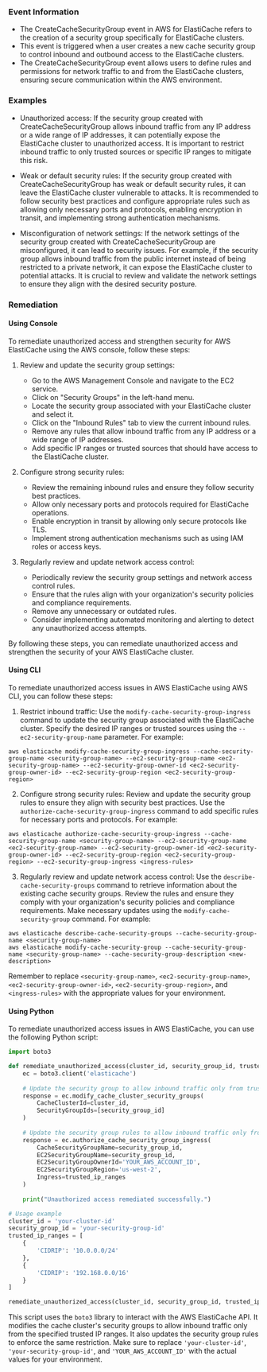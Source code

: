 
### Event Information

- The CreateCacheSecurityGroup event in AWS for ElastiCache refers to the creation of a security group specifically for ElastiCache clusters.
- This event is triggered when a user creates a new cache security group to control inbound and outbound access to the ElastiCache clusters.
- The CreateCacheSecurityGroup event allows users to define rules and permissions for network traffic to and from the ElastiCache clusters, ensuring secure communication within the AWS environment.


### Examples

- Unauthorized access: If the security group created with CreateCacheSecurityGroup allows inbound traffic from any IP address or a wide range of IP addresses, it can potentially expose the ElastiCache cluster to unauthorized access. It is important to restrict inbound traffic to only trusted sources or specific IP ranges to mitigate this risk.

- Weak or default security rules: If the security group created with CreateCacheSecurityGroup has weak or default security rules, it can leave the ElastiCache cluster vulnerable to attacks. It is recommended to follow security best practices and configure appropriate rules such as allowing only necessary ports and protocols, enabling encryption in transit, and implementing strong authentication mechanisms.

- Misconfiguration of network settings: If the network settings of the security group created with CreateCacheSecurityGroup are misconfigured, it can lead to security issues. For example, if the security group allows inbound traffic from the public internet instead of being restricted to a private network, it can expose the ElastiCache cluster to potential attacks. It is crucial to review and validate the network settings to ensure they align with the desired security posture.

### Remediation

#### Using Console

To remediate unauthorized access and strengthen security for AWS ElastiCache using the AWS console, follow these steps:

1. Review and update the security group settings:
   - Go to the AWS Management Console and navigate to the EC2 service.
   - Click on "Security Groups" in the left-hand menu.
   - Locate the security group associated with your ElastiCache cluster and select it.
   - Click on the "Inbound Rules" tab to view the current inbound rules.
   - Remove any rules that allow inbound traffic from any IP address or a wide range of IP addresses.
   - Add specific IP ranges or trusted sources that should have access to the ElastiCache cluster.

2. Configure strong security rules:
   - Review the remaining inbound rules and ensure they follow security best practices.
   - Allow only necessary ports and protocols required for ElastiCache operations.
   - Enable encryption in transit by allowing only secure protocols like TLS.
   - Implement strong authentication mechanisms such as using IAM roles or access keys.

3. Regularly review and update network access control:
   - Periodically review the security group settings and network access control rules.
   - Ensure that the rules align with your organization's security policies and compliance requirements.
   - Remove any unnecessary or outdated rules.
   - Consider implementing automated monitoring and alerting to detect any unauthorized access attempts.

By following these steps, you can remediate unauthorized access and strengthen the security of your AWS ElastiCache cluster.

#### Using CLI

To remediate unauthorized access issues in AWS ElastiCache using AWS CLI, you can follow these steps:

1. Restrict inbound traffic: Use the `modify-cache-security-group-ingress` command to update the security group associated with the ElastiCache cluster. Specify the desired IP ranges or trusted sources using the `--ec2-security-group-name` parameter. For example:
```
aws elasticache modify-cache-security-group-ingress --cache-security-group-name <security-group-name> --ec2-security-group-name <ec2-security-group-name> --ec2-security-group-owner-id <ec2-security-group-owner-id> --ec2-security-group-region <ec2-security-group-region>
```

2. Configure strong security rules: Review and update the security group rules to ensure they align with security best practices. Use the `authorize-cache-security-group-ingress` command to add specific rules for necessary ports and protocols. For example:
```
aws elasticache authorize-cache-security-group-ingress --cache-security-group-name <security-group-name> --ec2-security-group-name <ec2-security-group-name> --ec2-security-group-owner-id <ec2-security-group-owner-id> --ec2-security-group-region <ec2-security-group-region> --ec2-security-group-ingress <ingress-rules>
```

3. Regularly review and update network access control: Use the `describe-cache-security-groups` command to retrieve information about the existing cache security groups. Review the rules and ensure they comply with your organization's security policies and compliance requirements. Make necessary updates using the `modify-cache-security-group` command. For example:
```
aws elasticache describe-cache-security-groups --cache-security-group-name <security-group-name>
aws elasticache modify-cache-security-group --cache-security-group-name <security-group-name> --cache-security-group-description <new-description>
```

Remember to replace `<security-group-name>`, `<ec2-security-group-name>`, `<ec2-security-group-owner-id>`, `<ec2-security-group-region>`, and `<ingress-rules>` with the appropriate values for your environment.

#### Using Python

To remediate unauthorized access issues in AWS ElastiCache, you can use the following Python script:

```python
import boto3

def remediate_unauthorized_access(cluster_id, security_group_id, trusted_ip_ranges):
    ec = boto3.client('elasticache')
    
    # Update the security group to allow inbound traffic only from trusted IP ranges
    response = ec.modify_cache_cluster_security_groups(
        CacheClusterId=cluster_id,
        SecurityGroupIds=[security_group_id]
    )
    
    # Update the security group rules to allow inbound traffic only from trusted IP ranges
    response = ec.authorize_cache_security_group_ingress(
        CacheSecurityGroupName=security_group_id,
        EC2SecurityGroupName=security_group_id,
        EC2SecurityGroupOwnerId='YOUR_AWS_ACCOUNT_ID',
        EC2SecurityGroupRegion='us-west-2',
        Ingress=trusted_ip_ranges
    )
    
    print("Unauthorized access remediated successfully.")

# Usage example
cluster_id = 'your-cluster-id'
security_group_id = 'your-security-group-id'
trusted_ip_ranges = [
    {
        'CIDRIP': '10.0.0.0/24'
    },
    {
        'CIDRIP': '192.168.0.0/16'
    }
]

remediate_unauthorized_access(cluster_id, security_group_id, trusted_ip_ranges)
```

This script uses the `boto3` library to interact with the AWS ElastiCache API. It modifies the cache cluster's security groups to allow inbound traffic only from the specified trusted IP ranges. It also updates the security group rules to enforce the same restriction. Make sure to replace `'your-cluster-id'`, `'your-security-group-id'`, and `'YOUR_AWS_ACCOUNT_ID'` with the actual values for your environment.


